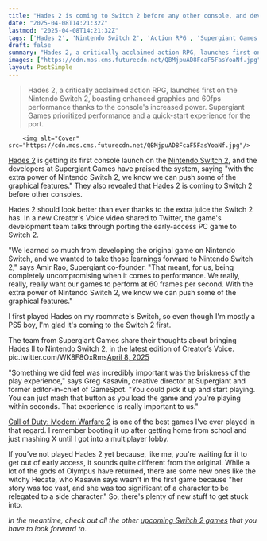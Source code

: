 ```yaml
---
title: "Hades 2 is coming to Switch 2 before any other console, and devs say 'we know we can push some of the graphical features'"
date: "2025-04-08T14:21:32Z"
lastmod: "2025-04-08T14:21:32Z"
tags: ['Hades 2', 'Nintendo Switch 2', 'Action RPG', 'Supergiant Games']
draft: false
summary: "Hades 2, a critically acclaimed action RPG, launches first on the Nintendo Switch 2, boasting enhanced graphics and 60fps performance thanks to the console's increased power.  Supergiant Games prioritized performance and a quick-start experience for the port."
images: ["https://cdn.mos.cms.futurecdn.net/QBMjpuAD8FcaF5FasYoaNf.jpg"]
layout: PostSimple
---
```

> Hades 2, a critically acclaimed action RPG, launches first on the Nintendo Switch 2, boasting enhanced graphics and 60fps performance thanks to the console's increased power.  Supergiant Games prioritized performance and a quick-start experience for the port.


        <img alt="Cover" src="https://cdn.mos.cms.futurecdn.net/QBMjpuAD8FcaF5FasYoaNf.jpg"/>
        
[<u>Hades 2</u>](https://www.gamesradar.com/hades-2-guide/) is getting its first console launch on the [<u>Nintendo Switch 2</u>](https://www.gamesradar.com/nintendo-switch-2-guide/), and the developers at Supergiant Games have praised the system, saying "with the extra power of Nintendo Switch 2, we know we can push some of the graphical features." They also revealed that Hades 2 is coming to Switch 2 before other consoles.

Hades 2 should look better than ever thanks to the extra juice the Switch 2 has. In a new Creator's Voice video shared to Twitter, the game's development team talks through porting the early-access PC game to Switch 2.

"We learned so much from developing the original game on Nintendo Switch, and we wanted to take those learnings forward to Nintendo Switch 2," says Amir Rao, Supergiant co-founder. "That meant, for us, being completely uncompromising when it comes to performance. We really, really, really want our games to perform at 60 frames per second. With the extra power of Nintendo Switch 2, we know we can push some of the graphical features."

I first played Hades on my roommate's Switch, so even though I'm mostly a PS5 boy, I'm glad it's coming to the Switch 2 first.

The team from Supergiant Games share their thoughts about bringing Hades II to Nintendo Switch 2, in the latest edition of Creator’s Voice. pic.twitter.com/WK8F8OxRms[April 8, 2025](https://twitter.com/cantworkitout/status/1909592924645437779)

"Something we did feel was incredibly important was the briskness of the play experience," says Greg Kasavin, creative director at Supergiant and former editor-in-chief of GameSpot. "You could pick it up and start playing. You can just mash that button as you load the game and you're playing within seconds. That experience is really important to us."

[<u>Call of Duty: Modern Warfare 2</u>](https://www.gamesradar.com/call-of-duty-modern-warfare-2-intel-locations-guide/) is one of the best games I've ever played in that regard. I remember booting it up after getting home from school and just mashing X until I got into a multiplayer lobby.

If you've not played Hades 2 yet because, like me, you're waiting for it to get out of early access, it sounds quite different from the original. While a lot of the gods of Olympus have returned, there are some new ones like the witchy Hecate, who Kasavin says wasn't in the first game because "her story was too vast, and she was too significant of a character to be relegated to a side character." So, there's plenty of new stuff to get stuck into.

*In the meantime, check out all the other *[<u><em>upcoming Switch 2 games</em></u>](https://www.gamesradar.com/upcoming-switch-2-games/)* that you have to look forward to.*
        